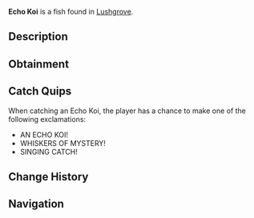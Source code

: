 {{FishInfobox
|image          = Echo Koi.png
|rarity         = Legendary
|sea            = Second Sea
|location       = [[Lushgrove]]
|sublocation    = 
|sources        = Fishing Rod
|radar_location = 
|prog_speed     = -45
|xp             = 600
|weather        = Clear
|time           = Day
|season         = Spring
|bait           = Lushrooms
|base_weight    = 90
|base_value     = 1200
|weight_range   = 55
|base_chance    = 26
|base_resil     = 25
}}
'''Echo Koi''' is a {{Rarity|Legendary}} fish found in [[Lushgrove]].

== Description ==
{{Description|A long fish with strange light blue whiskers and fins, its dark blue accents whispering secrets of the deep.|Bestiary Entry}}

== Obtainment ==
{{Description|Its melody hums under the bright bloom of dawn.|Bestiary Hint}}
{{Fish Availability|
Lushgrove
|top_rods      = 
Plastic Rod\192383.81\205581.06;
Steady Rod\129365.66\66150.78;
Frostfire Rod\119285.22\60996.17;
Fischer's Rod\114143.63\196812.77;
Krampus's Rod\112970.17\57766.99;
Magma Rod\112402.96\57330.14;
Great Rod of Oscar\93929.32\85432.59;
Astralhook Rod\88891.64\84052.19;
Firefly Rod\65881.1\81943.38;
Nocturnal Rod\25718.15\69442.34;
Free Spirit Rod\101716.08\80435.18;
Trident Rod\73246.52\57977.29;
Verdant Shear Rod\68215.37\68752.57;
Blazebringer Rod\66379.03\66392.01;
No-Life Rod\50067.31\45814.94;
Ethereal Prism Rod\46142.85\45974.51;
Seraphic Rod\45786.48\46147.05;
Rod Of The Forgotten Fang\42917.44\43310.19;
Rod Of The Exalted One\42916.71\43035.07;
Challenger's Rod\42674.35\43442.97;
Rod Of The Depths\41735.43\42276.6;
Depthseeker Rod\40633.42\41764.88;
Volcanic Rod\40480.43\41410.75;
Zeus Rod\40211.9\41136.06;
Avalanche Rod\40141.67\41278.65
|recommended   = Free Spirit Rod
}}

== Catch Quips ==
When catching an Echo Koi, the player has a chance to make one of the following exclamations:
* AN ECHO KOI!
* WHISKERS OF MYSTERY!
* SINGING CATCH!

== Change History ==
{{Change History|{{subst:Current Version}}}}

== Navigation ==
{{Fish Navbox|Lushgrove}}